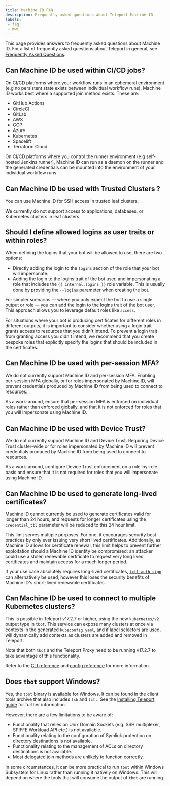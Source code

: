 ```yaml
---
title: Machine ID FAQ
description: Frequently asked questions about Teleport Machine ID
labels:
 - faq
 - mwi
---
```


This page provides answers to frequently asked questions about Machine ID. For a
list of frequently asked questions about Teleport in general, see [Frequently
Asked Questions](../../faq.mdx).

## Can Machine ID be used within CI/CD jobs?

On CI/CD platforms where your workflow runs in an ephemeral environment (e.g
no persistent state exists between individual workflow runs), Machine ID works
best where a supported join method exists. These are:

- GitHub Actions
- CircleCI
- GitLab
- AWS
- GCP
- Azure
- Kubernetes
- Spacelift
- Terraform Cloud

On CI/CD platforms where you control the runner environment (e.g self-hosted
Jenkins runner), Machine ID can run as a daemon on the runner and the generated
credentials can be mounted into the environment of your individual workflow
runs.

## Can Machine ID be used with Trusted Clusters ?

You can use Machine ID for SSH access in trusted leaf clusters.

We currently do not support access to applications, databases, or Kubernetes
clusters in leaf clusters.

## Should I define allowed logins as user traits or within roles?

When defining the logins that your bot will be allowed to use, there are two
options:

- Directly adding the login to the `logins` section of the role that your bot
  will impersonate.
- Adding the login to the logins trait of the bot user, and impersonating a role
  that includes the `{{ internal.logins }}` role variable. This is usually done
  by providing the `--logins` parameter when creating the bot.

For simpler scenarios — where you only expect the bot to use a single output
or role — you can add the login to the logins trait of the bot user. This
approach allows you to leverage default roles like `access`.

For situations where your bot is producing certificates for different roles in
different outputs, it is important to consider whether using a login trait
grants access to resources that you didn't intend. To prevent a login trait from
granting access you didn't intend, we recommend that you create bespoke roles
that explicitly specify the logins that should be included in the certificates.

## Can Machine ID be used with per-session MFA?

We do not currently support Machine ID and per-session MFA. Enabling per-session
MFA globally, or for roles impersonated by Machine ID, will prevent credentials
produced by Machine ID from being used to connect to resources.

As a work-around, ensure that per-session MFA is enforced on individual roles
rather than enforced globally, and that it is not enforced for roles that you
will impersonate using Machine ID.

## Can Machine ID be used with Device Trust?

We do not currently support Machine ID and Device Trust. Requiring Device
Trust cluster-wide or for roles impersonated by Machine ID will prevent
credentials produced by Machine ID from being used to connect to resources.

As a work-around, configure Device Trust enforcement on a role-by-role basis
and ensure that it is not required for roles that you will impersonate using
Machine ID.

## Can Machine ID be used to generate long-lived certificates?

Machine ID cannot currently be used to generate certificates valid for longer
than 24 hours, and requests for longer certificates using the `credential_ttl`
parameter will be reduced to this 24 hour limit.

This limit serves multiple purposes. For one, it encourages security best
practices by only ever issuing very short lived certificates. Additionally, as
Machine ID allows for certificate renewal, this limit helps to prevent further
exploitation should a Machine ID identity be compromised: an attacker could use
a stolen renewable certificate to request very long lived certificates and
maintain access for a much longer period.

If your use case absolutely requires long-lived certificates,
[`tctl auth sign`](../../reference/cli/tctl.mdx#tctl-auth-sign) can
alternatively be used, however this loses the security benefits of Machine ID's
short-lived renewable certificates.

## Can Machine ID be used to connect to multiple Kubernetes clusters?

This is possible in Teleport v17.2.7 or higher, using the new `kubernetes/v2`
output type in `tbot`. This service can expose many clusters at once via
contexts in the generated `kubeconfig.yaml`, and if label selectors are used,
will dynamically add contexts as clusters are added and removed in Teleport.

Note that both `tbot` and the Teleport Proxy need to be running v17.2.7 to take
advantage of this functionality.

Refer to the
[CLI reference](../../reference/cli/tbot.mdx#tbot-start-kubernetesv2) and
[config reference](../../reference/machine-id/configuration.mdx#kubernetesv2)
for more information.

## Does `tbot` support Windows?

Yes, the `tbot` binary is available for Windows. It can be found in the client
tools archive that also includes `tsh` and `tctl`. See the
[Installing Teleport guide](../../installation/installation.mdx) for further information.

However, there are a few limitations to be aware of:

- Functionality that relies on Unix Domain Sockets (e.g. SSH multiplexer,
  SPIFFE Workload API etc.) is not available.
- Functionality relating to the configuration of Symlink protection on directory
  destinations is not available.
- Functionality relating to the management of ACLs on directory destinations is
  not available.
- Most delegated join methods are unlikely to function correctly.

In some circumstances, it can be more practical to run `tbot` within Windows
Subsystem for Linux rather than running it natively on Windows. This will depend
on where the tools that will consume the output of `tbot` are running.
